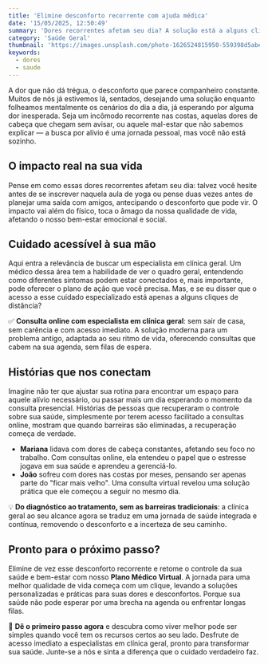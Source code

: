 ```yaml
---
title: 'Elimine desconforto recorrente com ajuda médica'
date: '15/05/2025, 12:50:49'
summary: 'Dores recorrentes afetam seu dia? A solução está a alguns cliques de distância com o Plano Médico Virtual da M24. Acesse especialistas com consultas online imediatas.'
category: 'Saúde Geral'
thumbnail: 'https://images.unsplash.com/photo-1626524815950-559398d5abea?crop=entropy&cs=tinysrgb&fit=max&fm=jpg&ixid=M3w3MjUxODh8MHwxfHNlYXJjaHwxfHwlMjJDaHJvbmljJTIwcGFpbiUyMnxlbnwwfHx8fDE3NDczMjQyNDZ8MA&ixlib=rb-4.1.0&q=80&w=1080'
keywords:
  - dores
  - saude
---
```


A dor que não dá trégua, o desconforto que parece companheiro constante. Muitos de nós já estivemos lá, sentados, desejando uma solução enquanto folheamos mentalmente os cenários do dia a dia, já esperando por alguma dor inesperada. Seja um incômodo recorrente nas costas, aquelas dores de cabeça que chegam sem avisar, ou aquele mal-estar que não sabemos explicar — a busca por alívio é uma jornada pessoal, mas você não está sozinho.

## O impacto real na sua vida

Pense em como essas dores recorrentes afetam seu dia: talvez você hesite antes de se inscrever naquela aula de yoga ou pense duas vezes antes de planejar uma saída com amigos, antecipando o desconforto que pode vir. O impacto vai além do físico, toca o âmago da nossa qualidade de vida, afetando o nosso bem-estar emocional e social.

## Cuidado acessível à sua mão

Aqui entra a relevância de buscar um especialista em clínica geral. Um médico dessa área tem a habilidade de ver o quadro geral, entendendo como diferentes sintomas podem estar conectados e, mais importante, pode oferecer o plano de ação que você precisa. Mas, e se eu disser que o acesso a esse cuidado especializado está apenas a alguns cliques de distância?

✅ **Consulta online com especialista em clínica geral**: sem sair de casa, sem carência e com acesso imediato. A solução moderna para um problema antigo, adaptada ao seu ritmo de vida, oferecendo consultas que cabem na sua agenda, sem filas de espera.

## Histórias que nos conectam

Imagine não ter que ajustar sua rotina para encontrar um espaço para aquele alívio necessário, ou passar mais um dia esperando o momento da consulta presencial. Histórias de pessoas que recuperaram o controle sobre sua saúde, simplesmente por terem acesso facilitado a consultas online, mostram que quando barreiras são eliminadas, a recuperação começa de verdade.

- **Mariana** lidava com dores de cabeça constantes, afetando seu foco no trabalho. Com consultas online, ela entendeu o papel que o estresse jogava em sua saúde e aprendeu a gerenciá-lo.
- **João** sofreu com dores nas costas por meses, pensando ser apenas parte do "ficar mais velho". Uma consulta virtual revelou uma solução prática que ele começou a seguir no mesmo dia.

💡 **Do diagnóstico ao tratamento, sem as barreiras tradicionais**: a clínica geral ao seu alcance agora se traduz em uma jornada de saúde integrada e contínua, removendo o desconforto e a incerteza de seu caminho.

## Pronto para o próximo passo?

Elimine de vez esse desconforto recorrente e retome o controle da sua saúde e bem-estar com nosso **Plano Médico Virtual**. A jornada para uma melhor qualidade de vida começa com um clique, levando a soluções personalizadas e práticas para suas dores e desconfortos. Porque sua saúde não pode esperar por uma brecha na agenda ou enfrentar longas filas.

🚀 **Dê o primeiro passo agora** e descubra como viver melhor pode ser simples quando você tem os recursos certos ao seu lado. Desfrute de acesso imediato a especialistas em clínica geral, pronto para transformar sua saúde. Junte-se a nós e sinta a diferença que o cuidado verdadeiro faz.

